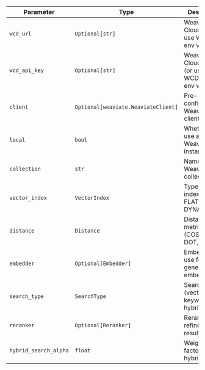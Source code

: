 | Parameter | Type | Description | Default |
|-----------|------|-------------|---------|
| `wcd_url` | `Optional[str]` | Weaviate Cloud URL (or use WCD_URL env var) | `None` |
| `wcd_api_key` | `Optional[str]` | Weaviate Cloud API key (or use WCD_API_KEY env var) | `None` |
| `client` | `Optional[weaviate.WeaviateClient]` | Pre-configured Weaviate client | `None` |
| `local` | `bool` | Whether to use a local Weaviate instance | `False` |
| `collection` | `str` | Name of the Weaviate collection | `"default"` |
| `vector_index` | `VectorIndex` | Type of vector index (HNSW, FLAT, DYNAMIC) | `VectorIndex.HNSW` |
| `distance` | `Distance` | Distance metric (COSINE, DOT, etc.) | `Distance.COSINE` |
| `embedder` | `Optional[Embedder]` | Embedder to use for generating embeddings | `OpenAIEmbedder()` |
| `search_type` | `SearchType` | Search type (vector, keyword, hybrid) | `SearchType.vector` |
| `reranker` | `Optional[Reranker]` | Reranker to refine search results | `None` |
| `hybrid_search_alpha` | `float` | Weighting factor for hybrid search | `0.5` |